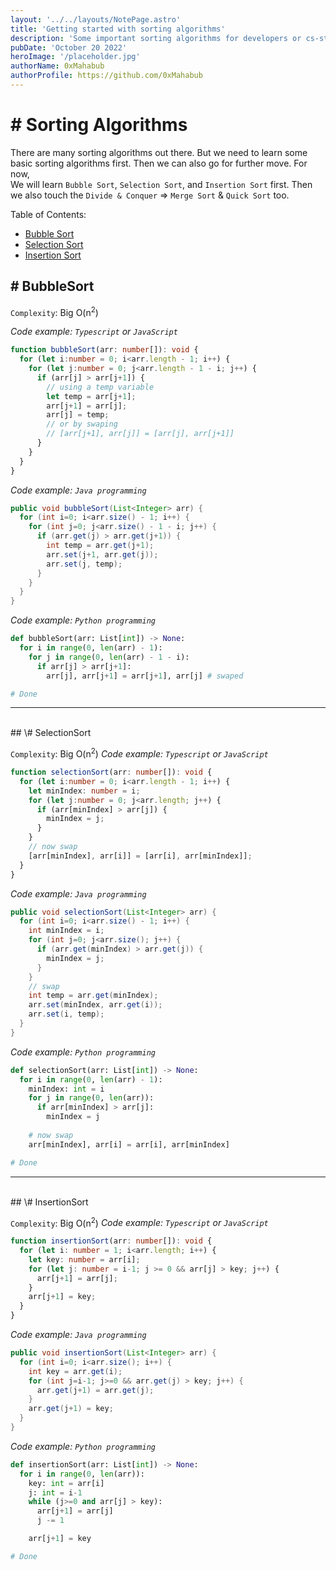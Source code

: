 ```yaml
---
layout: '../../layouts/NotePage.astro'
title: 'Getting started with sorting algorithms'
description: 'Some important sorting algorithms for developers or cs-students'
pubDate: 'October 20 2022'
heroImage: '/placeholder.jpg'
authorName: 0xMahabub
authorProfile: https://github.com/0xMahabub
---
```


# \# Sorting Algorithms

There are many sorting algorithms out there. But we need to learn some basic sorting algorithms first. Then we can also go for further move.
For now,<br />
We will learn `Bubble Sort`, `Selection Sort`, and `Insertion Sort` first. Then we also touch the `Divide & Conquer` => `Merge Sort` & `Quick Sort` too.

Table of Contents: 
- [Bubble Sort](#bubble-sort)
- [Selection Sort](#selection-sort)
- [Insertion Sort](#insertion-sort)

<a name="bubble-sort"></a>
## \# BubbleSort

`Complexity`: Big O(n<sup>2</sup>)

<i>Code example: `Typescript` or `JavaScript`</i>
```typescript
function bubbleSort(arr: number[]): void {
  for (let i:number = 0; i<arr.length - 1; i++) {
    for (let j:number = 0; j<arr.length - 1 - i; j++) {
      if (arr[j] > arr[j+1]) {
        // using a temp variable
        let temp = arr[j+1];
        arr[j+1] = arr[j];
        arr[j] = temp;
        // or by swaping
        // [arr[j+1], arr[j]] = [arr[j], arr[j+1]]
      }
    }
  }
}
```
<i>Code example: `Java programming`</i>
```java
public void bubbleSort(List<Integer> arr) {
  for (int i=0; i<arr.size() - 1; i++) {
    for (int j=0; j<arr.size() - 1 - i; j++) {
      if (arr.get(j) > arr.get(j+1)) {
        int temp = arr.get(j+1);
        arr.set(j+1, arr.get(j));
        arr.set(j, temp);
      }
    }
  }
}
```
<i>Code example: `Python programming`</i>
```python
def bubbleSort(arr: List[int]) -> None:
  for i in range(0, len(arr) - 1):
    for j in range(0, len(arr) - 1 - i):
      if arr[j] > arr[j+1]:
        arr[j], arr[j+1] = arr[j+1], arr[j] # swaped

# Done
```

<hr /><br />
<a name="selection-sort"></a>
## \# SelectionSort

`Complexity`: Big O(n<sup>2</sup>)
<i>Code example: `Typescript` or `JavaScript`</i>
```typescript
function selectionSort(arr: number[]): void {
  for (let i:number = 0; i<arr.length - 1; i++) {
    let minIndex: number = i;
    for (let j:number = 0; j<arr.length; j++) {
      if (arr[minIndex] > arr[j]) {
        minIndex = j;
      }
    }
    // now swap
    [arr[minIndex], arr[i]] = [arr[i], arr[minIndex]];
  }
}
```

<i>Code example: `Java programming`</i>
```java
public void selectionSort(List<Integer> arr) {
  for (int i=0; i<arr.size() - 1; i++) {
    int minIndex = i;
    for (int j=0; j<arr.size(); j++) {
      if (arr.get(minIndex) > arr.get(j)) {
        minIndex = j;
      }
    }
    // swap
    int temp = arr.get(minIndex);
    arr.set(minIndex, arr.get(i));
    arr.set(i, temp);
  }
}
```

<i>Code example: `Python programming`</i>
```python
def selectionSort(arr: List[int]) -> None:
  for i in range(0, len(arr) - 1):
    minIndex: int = i
    for j in range(0, len(arr)):
      if arr[minIndex] > arr[j]:
        minIndex = j
    
    # now swap
    arr[minIndex], arr[i] = arr[i], arr[minIndex]

# Done
```

<hr /><br />
<a name="insertion-sort"></a>
## \# InsertionSort

`Complexity`: Big O(n<sup>2</sup>)
<i>Code example: `Typescript` or `JavaScript`</i>
```typescript
function insertionSort(arr: number[]): void {
  for (let i: number = 1; i<arr.length; i++) {
    let key: number = arr[i];
    for (let j: number = i-1; j >= 0 && arr[j] > key; j++) {
      arr[j+1] = arr[j];
    }
    arr[j+1] = key;
  }
}
```
<i>Code example: `Java programming`</i>
```java
public void insertionSort(List<Integer> arr) {
  for (int i=0; i<arr.size(); i++) {
    int key = arr.get(i);
    for (int j=i-1; j>=0 && arr.get(j) > key; j++) {
      arr.get(j+1) = arr.get(j);
    }
    arr.get(j+1) = key;
  }
}
```

<i>Code example: `Python programming`</i>
```python
def insertionSort(arr: List[int]) -> None:
  for i in range(0, len(arr)):
    key: int = arr[i]
    j: int = i-1
    while (j>=0 and arr[j] > key):
      arr[j+1] = arr[j]
      j -= 1

    arr[j+1] = key

# Done
```